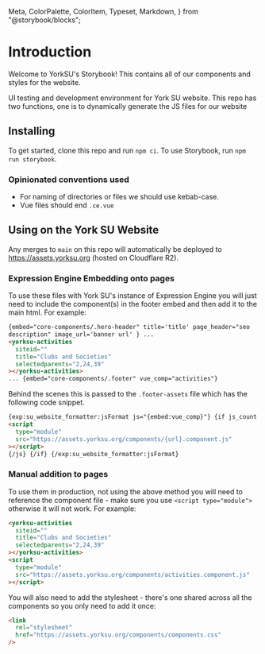   Meta,
  ColorPalette,
  ColorItem,
  Typeset,
  Markdown,
} from "@storybook/blocks";

<Meta title="Intro/Introduction" />

# Introduction

Welcome to YorkSU's Storybook! This contains all of our components and styles for the website.

 UI testing and development environment for York SU website. This repo has two functions, one is to dynamically generate the JS files for our website

## Installing

To get started, clone this repo and run `npm ci`.
To use Storybook, run `npm run storybook`.


### Opinionated conventions used

- For naming of directories or files we should use kebab-case.
- Vue files should end `.ce.vue`


## Using on the York SU Website

Any merges to `main` on this repo will automatically be deployed to https://assets.yorksu.org (hosted on Cloudflare R2).

### Expression Engine Embedding onto pages

To use these files with York SU's instance of Expression Engine you will just need to include the component(s) in the footer embed and then add it to the main html. For example:

```html
{embed="core-components/.hero-header" title='title' page_header="seo
description" image_url='banner url' } ...
<yorksu-activities
  siteid=""
  title="Clubs and Societies"
  selectedparents="2,24,39"
></yorksu-activities>
... {embed="core-components/.footer" vue_comp="activities"}
```

Behind the scenes this is passed to the `.footer-assets` file which has the following code snippet.

```html
{exp:su_website_formatter:jsFormat js="{embed:vue_comp}"} {if js_count > 0} {js}
<script
  type="module"
  src="https://assets.yorksu.org/components/{url}.component.js"
></script>
{/js} {/if} {/exp:su_website_formatter:jsFormat}
```

### Manual addition to pages

To use them in production, not using the above method you will need to reference the component file - make sure you use `<script type="module">` otherwise it will not work. For example:

```html
<yorksu-activities
  siteid=""
  title="Clubs and Societies"
  selectedparents="2,24,39"
></yorksu-activities>
<script
  type="module"
  src="https://assets.yorksu.org/components/activities.component.js"
></script>
```

You will also need to add the stylesheet - there's one shared across all the components so you only need to add it once:

```html
<link
  rel="stylesheet"
  href="https://assets.yorksu.org/components/components.css"
/>
```